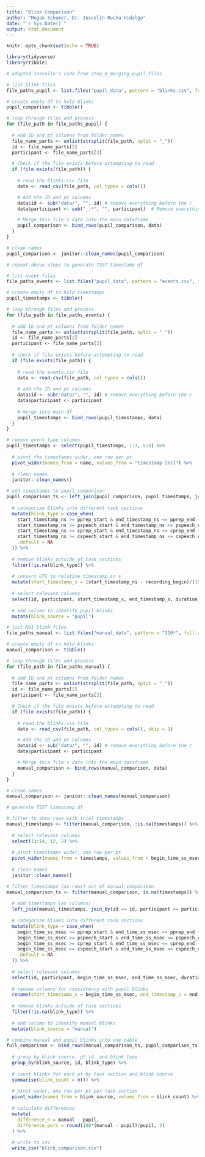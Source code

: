```yaml
---
title: "Blink Comparison"
author: "Megan Schumer, Dr. Joscelin Rocha-Hidalgo"
date: "`r Sys.Date()`"
output: html_document
---
```


```r
knitr::opts_chunk$set(echo = TRUE)

library(tidyverse)
library(tibble)
```

```r

# adapted Joscelin's code from step_0_merging_pupil_files

# list blink files
file_paths_pupil <- list.files("pupil_data", pattern = "blinks.csv", full.names = TRUE, recursive = TRUE)

# create empty df to hold blinks
pupil_comparison <- tibble()

# loop through files and process
for (file_path in file_paths_pupil) {
  
  # add ID and pt columns from folder names
  file_name_parts <- unlist(strsplit(file_path, split = "_"))
  id <- file_name_parts[2]
  participant <- file_name_parts[3]

  # Check if the file exists before attempting to read
  if (file.exists(file_path)) {
    
    # read the blinks.csv file
    data <- read_csv(file_path, col_types = cols())

    # Add the ID and pt columns
    data$id <- sub("data/", "", id) # remove everything before the /
    data$participant <- sub("_.*", "", participant)  # Remove everything after the underscore

    # Merge this file's data into the main dataframe
    pupil_comparison <- bind_rows(pupil_comparison, data)
  }
}

# clean names
pupil_comparison <- janitor::clean_names(pupil_comparison)

# repeat above steps to generate TSST timestamp df

# list event files
file_paths_events <- list.files("pupil_data", pattern = "events.csv", full.names = TRUE, recursive = TRUE)

# create empty df to hold timestamps
pupil_timestamps <- tibble()

# loop through files and process
for (file_path in file_paths_events) {
  
  # add ID and pt columns from folder names
  file_name_parts <- unlist(strsplit(file_path, split = "_"))
  id <- file_name_parts[2]
  participant <- file_name_parts[3]
  
  # check if file exists before attempting to read
  if (file.exists(file_path)) {
    
    # read the events.csv file
    data <- read_csv(file_path, col_types = cols())
    
    # add the ID and pt columns
    data$id <- sub("data/", "", id) # remove everything before the /
    data$participant <- participant
    
    # merge into main df
    pupil_timestamps <- bind_rows(pupil_timestamps, data)
  }
}

# remove event type columns
pupil_timestamps <- select(pupil_timestamps, 1:3, 5:6) %>%
  
  # pivot the timestamps wider, one row per pt
  pivot_wider(names_from = name, values_from = "timestamp [ns]") %>%
  
  # clean names
  janitor::clean_names()
```

```r

# add timestamps to pupil_comparison
pupil_comparison_ts <- left_join(pupil_comparison, pupil_timestamps, join_by(id == id, participant == participant, recording_id == recording_id)) %>%
  
  # categorize blinks into different task sections
  mutate(blink_type = case_when(
    start_timestamp_ns >= pprep_start & end_timestamp_ns <= pprep_end ~ "pprep",
    start_timestamp_ns >= pspeech_start & end_timestamp_ns <= pspeech_end ~ "pspeech",
    start_timestamp_ns >= cprep_start & end_timestamp_ns <= cprep_end ~ "cprep",
    start_timestamp_ns >= cspeech_start & end_timestamp_ns <= cspeech_end ~ "cspeech",
    .default = NA
  )) %>%
  
  # remove blinks outside of task sections
  filter(!is.na(blink_type)) %>%
  
  # convert UTC to relative timestamp in s
  mutate(start_timestamp_s = (start_timestamp_ns - recording_begin)/(10^9), end_timestamp_s = (end_timestamp_ns - recording_begin)/(10^9)) %>%
  
  # select relevant columns
  select(id, participant, start_timestamp_s, end_timestamp_s, duration_ms, blink_type) %>%
  
  # add column to identify pupil blinks
  mutate(blink_source = "pupil")
```

```r

# list R01 blink files
file_paths_manual <- list.files("manual_data", pattern = "110*", full.names = TRUE, recursive = TRUE)

# create empty df to hold blinks
manual_comparison <- tibble()

# loop through files and process
for (file_path in file_paths_manual) {
  
  # add ID and pt columns from folder names
  file_name_parts <- unlist(strsplit(file_path, split = "_"))
  id <- file_name_parts[2]
  participant <- file_name_parts[3]

  # Check if the file exists before attempting to read
  if (file.exists(file_path)) {
    
    # read the blinks.csv file
    data <- read_csv(file_path, col_types = cols(), skip = 1)

    # Add the ID and pt columns
    data$id <- sub("data/", "", id) # remove everything before the /
    data$participant <- participant

    # Merge this file's data into the main dataframe
    manual_comparison <- bind_rows(manual_comparison, data)
  }
}

# clean names
manual_comparison <- janitor::clean_names(manual_comparison)

# generate TSST timestamp df

# filter to show rows with trial timestamps
manual_timestamps <- filter(manual_comparison, !is.na(timestamps)) %>%
  
  # select relevant columns
  select(13:14, 12, 2) %>%
  
  # pivot timestamps wider, one row per pt
  pivot_wider(names_from = timestamps, values_from = begin_time_ss_msec) %>%
  
  # clean names
  janitor::clean_names()
```

```r

# filter timestamps (as rows) out of manual_comparison
manual_comparison_ts <- filter(manual_comparison, is.na(timestamps)) %>%
  
  # add timestamps (as columns)
  left_join(manual_timestamps, join_by(id == id, participant == participant)) %>%
  
  # categorize blinks into different task sections
  mutate(blink_type = case_when(
    begin_time_ss_msec >= pprep_start & end_time_ss_msec <= pprep_end ~ "pprep",
    begin_time_ss_msec >= pspeech_start & end_time_ss_msec <= pspeech_end ~ "pspeech",
    begin_time_ss_msec >= cprep_start & end_time_ss_msec <= cprep_end ~ "cprep",
    begin_time_ss_msec >= cspeech_start & end_time_ss_msec <= cspeech_end ~ "cspeech",
    .default = NA
  )) %>%
  
  # select relevant columns
  select(id, participant, begin_time_ss_msec, end_time_ss_msec, duration_msec, blink_type) %>%
  
  # rename columns for consistency with pupil blinks
  rename(start_timestamp_s = begin_time_ss_msec, end_timestamp_s = end_time_ss_msec, duration_ms = duration_msec) %>%
  
  # remove blinks outside of task sections
  filter(!is.na(blink_type)) %>%
  
  # add column to identify manual blinks
  mutate(blink_source = "manual")
```

```r

# combine manual and pupil blinks into one table
full_comparison <- bind_rows(manual_comparison_ts, pupil_comparison_ts) %>%
  
  # group by blink source, pt id, and blink type
  group_by(blink_source, id, blink_type) %>%
  
  # count blinks for each pt by task section and blink source
  summarise(blink_count = n()) %>%
  
  # pivot wider, one row per pt per task section
  pivot_wider(names_from = blink_source, values_from = blink_count) %>%
  
  # calculate differences
  mutate(
    difference_n = manual - pupil,
    difference_perc = round(100*(manual - pupil)/pupil, 2)
  ) %>%
  
  # write to csv
  write_csv("blink_comparison.csv")
```








































